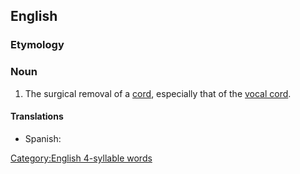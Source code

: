 ==English==

===Etymology===
{{suffix|en|cord|ectomy}}

===Noun===
{{en-noun|cordectomies}}

# {{lb|en|surgery}} The surgical removal of a [[cord]], especially that of the [[vocal cord]].

====Translations====
{{trans-top|surgical removal of a cord}}
* Spanish: {{t|es|cordectomía|f}}
{{trans-mid}}
{{trans-bottom}}

[[Category:English 4-syllable words]]